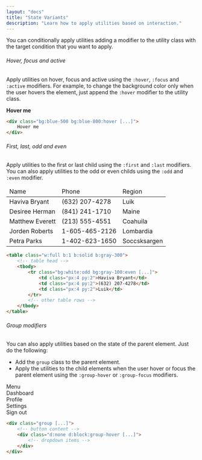 ```yaml
---
layout: "docs"
title: "State Variants"
description: "Learn how to apply utilities based on interaction."
---
```


You can conditionally apply utilities adding a modifier to the utility class with the target condition that you want to apply.

###### Hover, focus and active

Apply utilities on hover, focus and active using the `:hover`, `:focus` and `:active` modifiers. For example, to change the background color only when the user hovers the element, just append the `:hover` modifier to the utility class.

<ExampleCode className="d:flex justify:center">
    <div className="bg:blue-500 bg:blue-800:hover text:white text:sm px:4 py:2 r:md cursor:pointer">
        <strong>Hover me</strong>
    </div>
</ExampleCode>

```html
<div class="bg:blue-500 bg:blue-800:hover [...]">
    Hover me
</div>
```

###### First, last, odd and even

Apply utilities to the first or last child using the `:first` and `:last` modifiers. You can also apply utilities to the odd or even childs using the `:odd` and `:even` modifier.

<ExampleCode className="d:flex justify:center">
    <table className="w:full b:1 b:solid b:gray-300">
        <thead>
            <tr className="bg:blue-100 bb:1 bb:solid bb:gray-300">
                <td className="px:4 py:2 font:bold">Name</td>
                <td className="px:4 py:2 font:bold">Phone</td>
                <td className="px:4 py:2 font:bold">Region</td>
            </tr>
        </thead>
        <tbody>
            <tr className="bg:white:odd bg:gray-100:even bb:1 bb:solid bb:gray-300">
                <td className="px:4 py:2">Haviva Bryant</td>
                <td className="px:4 py:2">(632) 207-4278</td>
                <td className="px:4 py:2">Luik</td>
            </tr>
            <tr className="bg:white:odd bg:gray-100:even bb:1 bb:solid bb:gray-300">
                <td className="px:4 py:2">Desiree Herman</td>
                <td className="px:4 py:2">(841) 241-1710</td>
                <td className="px:4 py:2">Maine</td>
            </tr>
            <tr className="bg:white:odd bg:gray-100:even bb:1 bb:solid bb:gray-300">
                <td className="px:4 py:2">Matthew Everett</td>
                <td className="px:4 py:2">(213) 555-4551</td>
                <td className="px:4 py:2">Coahuila</td> 
            </tr>
            <tr className="bg:white:odd bg:gray-100:even bb:1 bb:solid bb:gray-300">
                <td className="px:4 py:2">Jorden Roberts</td>
                <td className="px:4 py:2">1-605-465-2126</td>
                <td className="px:4 py:2">Lombardia</td>
            </tr>
            <tr className="bg:white:odd bg:gray-100:even">
                <td className="px:4 py:2">Petra Parks</td>
                <td className="px:4 py:2">1-402-623-1650</td>
                <td className="px:4 py:2">Soccsksargen</td>
            </tr>
        </tbody>
    </table>
</ExampleCode>

```html
<table class="w:full b:1 b:solid b:gray-300">
    <!-- table head -->
    <tbody>
        <tr class="bg:white:odd bg:gray-100:even [...]">
            <td class="px:4 py:2">Haviva Bryant</td>
            <td class="px:4 py:2">(632) 207-4278</td>
            <td class="px:4 py:2">Luik</td>
        </tr>
        <!-- other table rows -->
    </tbody>
</table>
```


###### Group modifiers

You can also apply utilities based on the state of the parent element. Just do the following:
- Add the `group` class to the parent element.
- Apply the utilities to the child elements when the user hover or focus the parent element using the `:group-hover` or `:group-focus` modifiers.

<ExampleCode className="d:flex justify:center">
    <div className="group d:flex items:center justify:center bg:white position:relative r:md py:2 px:4 b:1 b:solid b:gray-200">
        <span className="text:lg text:gray-600">
            <Icon icon="bars" />
        </span>
        <span className="text:gray-600 ml:2">Menu</span>
        <div className="d:none d:block:group-hover position:absolute w:48 left:0 top:full pt:1">
            <div className="bg:white b:1 b:gray-300 b:solid r:md d:flex flex:col gap:1 py:1">
                <div className="px:4 py:2 bg:gray-200:hover cursor:pointer">Dashboard</div>
                <div className="px:4 py:2 bg:gray-200:hover cursor:pointer">Profile</div>
                <div className="px:4 py:2 bg:gray-200:hover cursor:pointer">Settings</div>
                <div className="h:0 w:full b:1 b:gray-200 b:solid" />
                <div className="px:4 py:2 bg:gray-200:hover cursor:pointer">Sign out</div>
            </div>
        </div>
    </div>
</ExampleCode>

```html
<div class="group [...]">
    <!-- button content -->
    <div class="d:none d:block:group-hover [...]">
        <!-- dropdown items -->
    </div>
</div>
```

